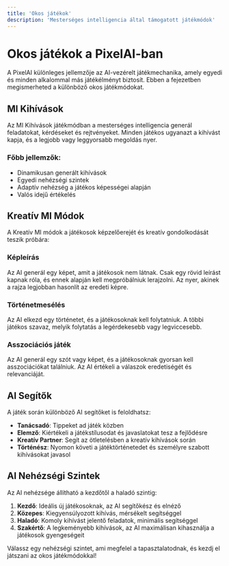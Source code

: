 ```yaml
---
title: 'Okos játékok'
description: 'Mesterséges intelligencia által támogatott játékmódok'
---
```


# Okos játékok a PixelAI-ban

A PixelAI különleges jellemzője az AI-vezérelt játékmechanika, amely egyedi és minden alkalommal más játékélményt biztosít. Ebben a fejezetben megismerheted a különböző okos játékmódokat.

## MI Kihívások

Az MI Kihívások játékmódban a mesterséges intelligencia generál feladatokat, kérdéseket és rejtvényeket. Minden játékos ugyanazt a kihívást kapja, és a legjobb vagy leggyorsabb megoldás nyer.

### Főbb jellemzők:
- Dinamikusan generált kihívások
- Egyedi nehézségi szintek
- Adaptív nehézség a játékos képességei alapján
- Valós idejű értékelés

## Kreatív MI Módok

A Kreatív MI módok a játékosok képzelőerejét és kreatív gondolkodását teszik próbára:

### Képleírás
Az AI generál egy képet, amit a játékosok nem látnak. Csak egy rövid leírást kapnak róla, és ennek alapján kell megpróbálniuk lerajzolni. Az nyer, akinek a rajza legjobban hasonlít az eredeti képre.

### Történetmesélés
Az AI elkezd egy történetet, és a játékosoknak kell folytatniuk. A többi játékos szavaz, melyik folytatás a legérdekesebb vagy legviccesebb.

### Asszociációs játék
Az AI generál egy szót vagy képet, és a játékosoknak gyorsan kell asszociációkat találniuk. Az AI értékeli a válaszok eredetiségét és relevanciáját.

## AI Segítők

A játék során különböző AI segítőket is feloldhatsz:

- **Tanácsadó**: Tippeket ad játék közben
- **Elemző**: Kiértékeli a játékstílusodat és javaslatokat tesz a fejlődésre
- **Kreatív Partner**: Segít az ötletelésben a kreatív kihívások során
- **Történész**: Nyomon követi a játéktörténetedet és személyre szabott kihívásokat javasol

## AI Nehézségi Szintek

Az AI nehézsége állítható a kezdőtől a haladó szintig:

1. **Kezdő**: Ideális új játékosoknak, az AI segítőkész és elnéző
2. **Közepes**: Kiegyensúlyozott kihívás, mérsékelt segítséggel
3. **Haladó**: Komoly kihívást jelentő feladatok, minimális segítséggel
4. **Szakértő**: A legkeményebb kihívások, az AI maximálisan kihasználja a játékosok gyengeségeit

Válassz egy nehézségi szintet, ami megfelel a tapasztalatodnak, és kezdj el játszani az okos játékmódokkal! 